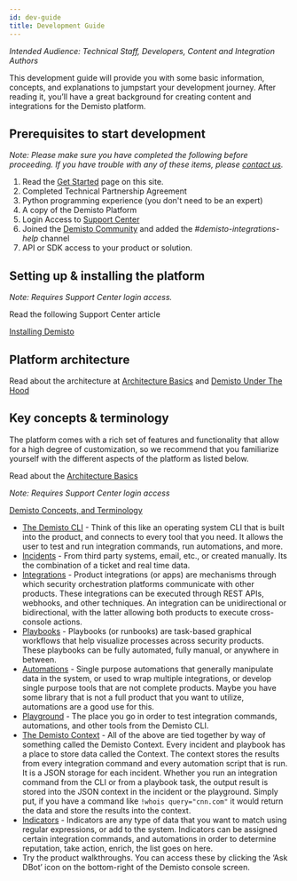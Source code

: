 ```yaml
---
id: dev-guide
title: Development Guide 
---
```



*Intended Audience: Technical Staff, Developers, Content and Integration Authors*

This development guide will provide you with some basic information, concepts, and explanations to jumpstart your development journey. After reading it, you’ll have a great background for creating content and integrations for the Demisto platform.

## Prerequisites to start development

*Note: Please make sure you have completed the following before proceeding. If you have trouble with any of these items, please <a href="mailto:mchase@paloaltonetworks.com">contact us</a>.*

  1. Read the <a href="become-a-tech-partner" target="_blank">Get Started</a> page on this site.
  1. Completed Technical Partnership Agreement
  1. Python programming experience (you don't need to be an expert)
  1. A copy of the Demisto Platform
  1. Login Access to <a href="https://support.demisto.com/" target="_blank">Support Center</a>  
  1. Joined the <a href="https://www.demisto.com/community/" target="_blank">Demisto Community</a> and added the *#demisto-integrations-help* channel
  1. API or SDK access to your product or solution.   

## Setting up & installing the platform

*Note: Requires Support Center login access.*

Read the following Support Center article 

<a href="https://support.demisto.com/hc/en-us/sections/360001323614-Installing-Demisto" target="_blank">Installing Demisto</a>

## Platform architecture

Read about the architecture at [Architecture Basics](/docs/en/dev-architecture) and <a href="https://www.demisto.com/demisto-enterprise-under-the-hood/" target="_blank">Demisto Under The Hood</a>

## Key concepts & terminology

The platform comes with a rich set of features and functionality that allow for a high degree of customization, so we recommend that you familiarize yourself with the different aspects of the platform as listed below.

Read about the [Architecture Basics](/docs/en/dev-architecture)

*Note: Requires Support Center login access*

[Demisto Concepts, and Terminology](https://support.demisto.com/hc/en-us/articles/360005126713-Demisto-Components-Concepts-and-Terminology)

  - [The Demisto CLI](https://support.demisto.com/hc/en-us/articles/115002333194-The-CLI-Command-Line-) - Think of this like an operating system CLI that is built into the product, and connects to every tool that you need. It allows the user to test and run integration commands, run automations, and more. 
  - [Incidents](https://support.demisto.com/hc/en-us/articles/360005126713-Demisto-Components-Concepts-and-Terminology#h_571910869151527515268695) - From third party systems, email, etc., or created manually. Its the combination of a ticket and real time data. 
  - [Integrations](https://support.demisto.com/hc/en-us/articles/360005126713-Demisto-Components-Concepts-and-Terminology#h_401233651221527515275882) - Product integrations (or apps) are mechanisms through which security orchestration platforms communicate with other products. These integrations can be executed through REST APIs, webhooks, and other techniques. An integration can be unidirectional or bidirectional, with the latter allowing both products to execute cross-console actions.
  - [Playbooks](https://support.demisto.com/hc/en-us/articles/360005126713-Demisto-Components-Concepts-and-Terminology#h_17615621281527515282557) -  Playbooks (or runbooks) are task-based graphical workflows that help visualize processes across security products. These playbooks can be fully automated, fully manual, or anywhere in between.
  - [Automations](https://support.demisto.com/hc/en-us/articles/360005126713-Demisto-Components-Concepts-and-Terminology#h_471741284321527515376864) - Single purpose automations that generally manipulate data in the system, or used to wrap multiple integrations, or develop single purpose tools that are not complete products. Maybe you have some library that is not a full product that you want to utilize, automations are a good use for this. 
  - [Playground](https://support.demisto.com/hc/en-us/articles/360005126713-Demisto-Components-Concepts-and-Terminology#h_638814023411527515421050) - The place you go in order to test integration commands, automations, and other tools from the Demisto CLI. 
  - [The Demisto Context](https://support.demisto.com/hc/en-us/articles/115006268708-Demisto-Incident-Context) - All of the above are tied together by way of something called the Demisto Context. Every incident and playbook has a place to store data called the Context. The context stores the results from every integration command and every automation script that is run. It is a JSON storage for each incident. Whether you run an integration command from the CLI or from a playbook task, the output result is stored into the JSON context in the incident or the playground. Simply put, if you have a command like ``` !whois query="cnn.com" ``` it would return the data and store the results into the context.  
  - [Indicators](https://support.demisto.com/hc/en-us/articles/360005126713-Demisto-Components-Concepts-and-Terminology#h_812388463361527515415520) - Indicators are any type of data that you want to match using regular expressions, or add to the system. Indicators can be assigned certain integration commands, and automations in order to determine reputation, take action, enrich, the list goes on here. 
  - Try the product walkthroughs. You can access these by clicking the ‘Ask DBot’ icon on the bottom-right of the Demisto console screen.

